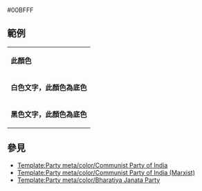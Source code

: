 <nowiki>#00BFFF</nowiki><noinclude>

== 範例 ==
{|
|- style="color:{{ {{PAGENAME}} }}"
| '''此顏色'''
|- style="background:{{ {{PAGENAME}} }}; color:white"
| '''白色文字，此顏色為底色'''
|- style="background:{{ {{PAGENAME}} }}; color:black"
| '''黑色文字，此顏色為底色'''
|}

== 參見 ==
*[[Template:Party meta/color/Communist Party of India]]
*[[Template:Party meta/color/Communist Party of India (Marxist)]]
*[[Template:Party meta/color/Bharatiya Janata Party]]
[[Category:印度政党颜色模板|{{PAGENAME}}]]
</noinclude>